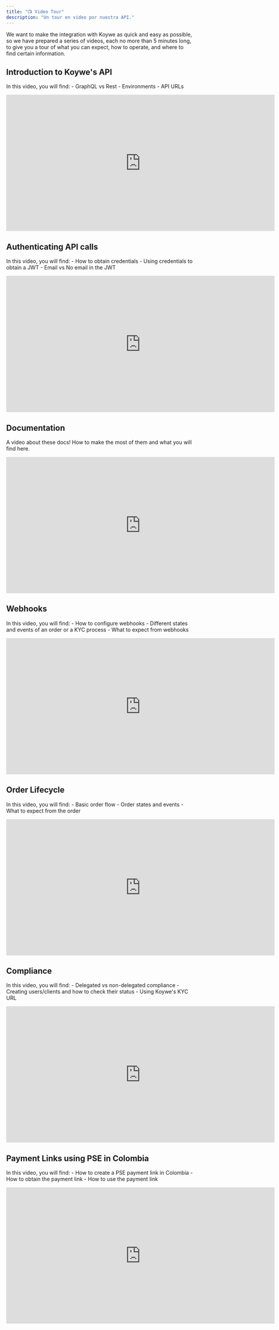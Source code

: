 ```yaml
---
title: "📺 Video Tour"
description: "Un tour en video por nuestra API."
---
```


We want to make the integration with Koywe as quick and easy as possible, so we have prepared a series of videos, each no more than 5 minutes long, to give you a tour of what you can expect, how to operate, and where to find certain information.

## Introduction to Koywe's API

In this video, you will find:
    - GraphQL vs Rest
    - Environments
    - API URLs

<iframe width="720" height="365" src="https://www.loom.com/embed/47b4d5ada23d40cb829ea30df8103a24?sid=17ac11e7-f4a7-4abe-922a-31dbc88d4e06" frameborder="0" allow="accelerometer; autoplay; clipboard-write; encrypted-media; gyroscope; picture-in-picture" webkitallowfullscreen mozallowfullscreen allowfullscreen></iframe>

## Authenticating API calls

In this video, you will find:
    - How to obtain credentials
    - Using credentials to obtain a JWT
    - Email vs No email in the JWT

<iframe width="720" height="365" src="https://www.loom.com/embed/dec4549b8f584e3391e4359a68175994?sid=b714fd8c-f008-4a0a-af89-3d1831985cef" frameborder="0" allow="accelerometer; autoplay; clipboard-write; encrypted-media; gyroscope; picture-in-picture" webkitallowfullscreen mozallowfullscreen allowfullscreen></iframe>

## Documentation

A video about these docs! How to make the most of them and what you will find here.

<iframe width="720" height="365" src="https://www.loom.com/embed/96cac5b644f44fc8a5bbc374df3bd0f9?sid=cb438a3b-75fa-4265-b29f-a5e41e208499" frameborder="0" allow="accelerometer; autoplay; clipboard-write; encrypted-media; gyroscope; picture-in-picture" webkitallowfullscreen mozallowfullscreen allowfullscreen></iframe>

## Webhooks

In this video, you will find:
    - How to configure webhooks
    - Different states and events of an order or a KYC process
    - What to expect from webhooks

<iframe width="720" height="365" src="https://www.loom.com/embed/0f43ddd2918d4cae88057949e1bcc6c7?sid=8e9ccf4f-f2ef-4c36-8ca8-85c4d221f48f" frameborder="0" allow="accelerometer; autoplay; clipboard-write; encrypted-media; gyroscope; picture-in-picture" webkitallowfullscreen mozallowfullscreen allowfullscreen></iframe>

## Order Lifecycle

In this video, you will find:
    - Basic order flow
    - Order states and events
    - What to expect from the order

<iframe width="720" height="365" src="https://www.loom.com/embed/f5ce5ffd2060425b8b8af168a54f4dc2?sid=5f92cf25-59f2-4066-a96f-8eea425eb05b" frameborder="0" allow="accelerometer; autoplay; clipboard-write; encrypted-media; gyroscope; picture-in-picture" webkitallowfullscreen mozallowfullscreen allowfullscreen></iframe>

## Compliance

In this video, you will find:
    - Delegated vs non-delegated compliance
    - Creating users/clients and how to check their status
    - Using Koywe's KYC URL

<iframe width="720" height="365" src="https://www.loom.com/embed/3e7f7b67b57a4810910e958703ad2214?sid=f1fd6fe0-e9df-4091-bd3e-a3a3633ab48a" frameborder="0" allow="accelerometer; autoplay; clipboard-write; encrypted-media; gyroscope; picture-in-picture" webkitallowfullscreen mozallowfullscreen allowfullscreen></iframe>

## Payment Links using PSE in Colombia

In this video, you will find:
    - How to create a PSE payment link in Colombia
    - How to obtain the payment link
    - How to use the payment link

<iframe width="720" height="365" src="https://www.loom.com/embed/c0cf5367fabc418aa0be27f6b703045a?sid=770c4263-7847-4881-9f77-c7809bc07c18" frameborder="0" allow="accelerometer; autoplay; clipboard-write; encrypted-media; gyroscope; picture-in-picture" webkitallowfullscreen mozallowfullscreen allowfullscreen></iframe>